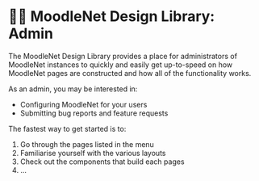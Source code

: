 
<Meta title="Getting started|Admin" />

# 👩‍💻 MoodleNet Design Library: Admin
The MoodleNet Design Library provides a place for administrators of MoodleNet instances to quickly and easily get up-to-speed on how MoodleNet pages are constructed and how all of the functionality works.

As an admin, you may be interested in: 

- Configuring MoodleNet for your users
- Submitting bug reports and feature requests

The fastest way to get started is to:

1. Go through the pages listed in the menu
1. Familiarise yourself with the various layouts
1. Check out the components that build each pages
1. ...


